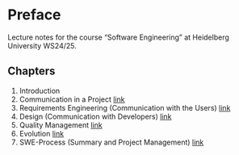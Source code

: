 # Preface {.unnumbered}

Lecture notes for the course "Software Engineering" at Heidelberg University WS24/25. 

## Chapters 

1. Introduction
2. Communication in a Project [link](02/02.qmd)
3. Requirements Engineering (Communication with the Users) [link](03/03.qmd)
4. Design (Communication with Developers) [link](04/04.qmd)
5. Quality Management [link](05/05.qmd)
6. Evolution [link](06/06.qmd)
7. SWE-Process (Summary and Project Management) [link](07/07.qmd)